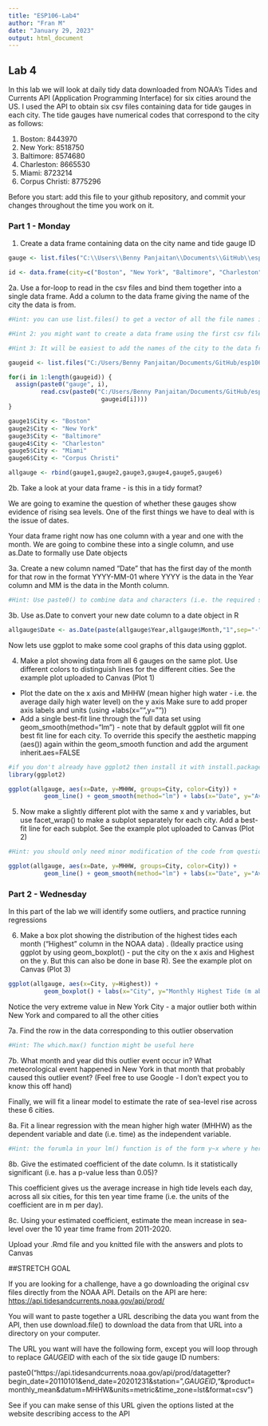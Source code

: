 ```yaml
---
title: "ESP106-Lab4"
author: "Fran M"
date: "January 29, 2023"
output: html_document
---
```


## Lab 4

In this lab we will look at daily tidy data downloaded from NOAA's Tides and Currents API (Application Programming Interface) for six cities around the US. I used the API to obtain six csv files containing data for tide gauges in each city. The tide gauges have numerical codes that correspond to the city as follows:

1. Boston: 8443970
2. New York: 8518750
3. Baltimore: 8574680
4. Charleston: 8665530
5. Miami: 8723214
6. Corpus Christi: 8775296

Before you start: add this file to your github repository, and commit your changes throughout the time you work on it. 

### Part 1 - Monday

1. Create a data frame containing data on the city name and tide gauge ID

```r
gauge <- list.files("C:\\Users\\Benny Panjaitan\\Documents\\GitHub\\esp106-Naomi\\W4 Lab\\ESP106_week4_data")

id <- data.frame(city=c("Boston", "New York", "Baltimore", "Charleston", "Miami", "Corpus Christi"), gauge)
```


2a. Use a for-loop to read in the csv files and bind them together into a single data frame. Add a column to the data frame giving the name of the city the data is from.

```r
#Hint: you can use list.files() to get a vector of all the file names in a directory. Setting full.names=TRUE in the list.files() function will give you the full path name that can be used by read.csv

#Hint 2: you might want to create a data frame using the first csv file. Then loop through from files 2 to 6 reading in the csv file and using rbind() to attach it to the bottom of your full data frame

#Hint 3: It will be easiest to add the names of the city to the data frames immediately after reading them in, before binding everything together into a single data-frame 

```

```r
gaugeid <- list.files("C:/Users/Benny Panjaitan/Documents/GitHub/esp106-Naomi/W4 Lab/ESP106_week4_data")  

for(i in 1:length(gaugeid)) {                              
  assign(paste0("gauge", i),                                   
         read.csv(paste0("C:/Users/Benny Panjaitan/Documents/GitHub/esp106-Naomi/W4 Lab/ESP106_week4_data/",
                          gaugeid[i])))
}

gauge1$City <- "Boston"
gauge2$City <- "New York"
gauge3$City <- "Baltimore"
gauge4$City <- "Charleston"
gauge5$City <- "Miami"
gauge6$City <- "Corpus Christi"

allgauge <- rbind(gauge1,gauge2,gauge3,gauge4,gauge5,gauge6)
```


2b. Take a look at your data frame - is this in a tidy format?

We are going to examine the question of whether these gauges show evidence of rising sea levels. One of the first things we have to deal with is the issue of dates. 

Your data frame right now has one column with a year and one with the month. We are going to combine these into a single column, and use as.Date to formally use Date objects

3a. Create a new column named "Date" that has the first day of the month for that row in the format YYYY-MM-01 where YYYY is the data in the Year column and MM is the data in the Month column.

```r
#Hint: Use paste0() to combine data and characters (i.e. the required separators "-")

```

3b. Use as.Date to convert your new date column to a date object in R

```r
allgauge$Date <- as.Date(paste(allgauge$Year,allgauge$Month,"1",sep="-"))

```

Now lets use ggplot to make some cool graphs of this data using ggplot.

4. Make a plot showing data from all 6 gauges on the same plot. Use different colors to distinguish lines for the different cities. See the example plot uploaded to Canvas (Plot 1)

 * Plot the date on the x axis and MHHW (mean higher high water - i.e. the average daily high water level) on the y axis
Make sure to add proper axis labels and units (using +labs(x="",y=""))
 * Add a single best-fit line through the full data set using geom_smooth(method="lm") - note that by default ggplot will fit one best fit line for each city. To override this specify the aesthetic mapping (aes()) again within the geom_smooth function and add the argument inherit.aes=FALSE
 
```r
#if you don't already have ggplot2 then install it with install.packages("ggplot2")
library(ggplot2) 

ggplot(allgauge, aes(x=Date, y=MHHW, groups=City, color=City)) +
          geom_line() + geom_smooth(method="lm") + labs(x="Date", y="Average Daily High Water Level (m above MHHW)")
```

5. Now make a slightly different plot with the same x and y variables, but use facet_wrap() to make a subplot separately for each city. Add a best-fit line for each subplot. See the example plot uploaded to Canvas (Plot 2)

```r
#Hint: you should only need minor modification of the code from question 4 to make this plot

ggplot(allgauge, aes(x=Date, y=MHHW, groups=City, color=City)) +
          geom_line() + geom_smooth(method="lm") + labs(x="Date", y="Average Daily High Water Level") + facet_wrap(~City)

```

### Part 2 - Wednesday

In this part of the lab we will identify some outliers, and practice running regressions

6. Make a box plot showing the distribution of the highest tides each month ("Highest" column in the NOAA data) . (Ideally practice using ggplot by using geom_boxplot() - put the city on the x axis and Highest on the y. But this can also be done in base R). See the example plot on Canvas (Plot 3)

```r
ggplot(allgauge, aes(x=City, y=Highest)) +
          geom_boxplot() + labs(x="City", y="Monthly Highest Tide (m above MHHW)")
```

Notice the very extreme value in New York City - a major outlier both within New York and compared to all the other cities

7a. Find the row in the data corresponding to this outlier observation 

```r
#Hint: The which.max() function might be useful here

```

7b. What month and year did this outlier event occur in? What meteorological event happened in New York in that month that probably caused this outlier event? (Feel free to use Google - I don't expect you to know this off hand)

Finally, we will fit a linear model to estimate the rate of sea-level rise across these 6 cities.

8a. Fit a linear regression with the mean higher high water (MHHW) as the dependent variable and date (i.e. time) as the independent variable.

```r
#Hint: the forumla in your lm() function is of the form y~x where y here is MHHW and x is your date column

```

8b. Give the estimated coefficient of the date column. Is it statistically significant (i.e. has a p-value less than 0.05)?

This coefficient gives us the average increase in high tide levels each day, across all six cities, for this ten year time frame (i.e. the units of the coefficient are in m per day).

8c. Using your estimated coefficient, estimate the mean increase in sea-level over the 10 year time frame from 2011-2020.

Upload your .Rmd file and you knitted file with the answers and plots to Canvas

##STRETCH GOAL

If you are looking for a challenge, have a go downloading the original csv files directly from the NOAA API. Details on the API are here: <https://api.tidesandcurrents.noaa.gov/api/prod/>

You will want to paste together a URL describing the data you want from the API, then use download.file() to download the data from that URL into a directory on your computer.

The URL you want will have the following form, except you will loop through to replace *GAUGEID* with each of the six tide gauge ID numbers: 

paste0("https://api.tidesandcurrents.noaa.gov/api/prod/datagetter?begin_date=20110101&end_date=20201231&station=",*GAUGEID*,"&product=monthly_mean&datum=MHHW&units=metric&time_zone=lst&format=csv")

See if you can make sense of this URL given the options listed at the website describing access to the API

